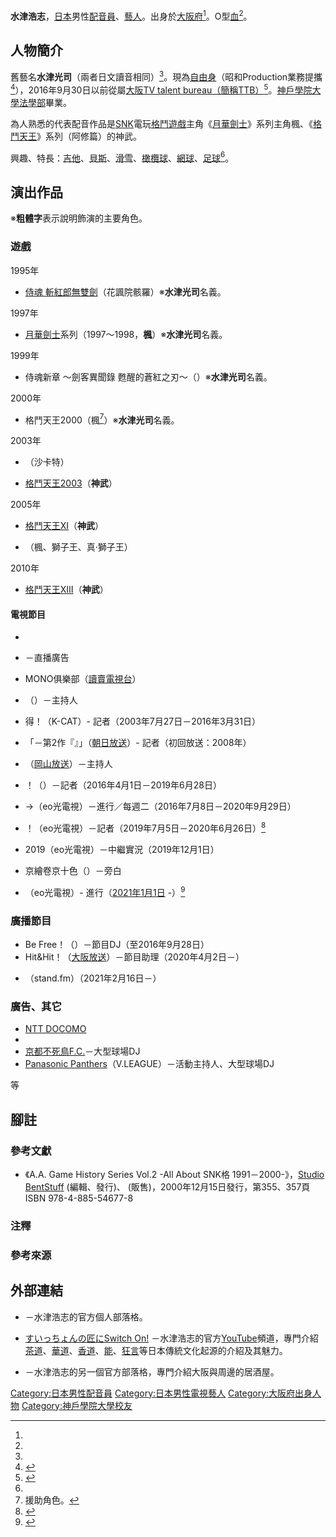 {{multiple issues|
{{refimprove|time=2016-10-06T05:40:55+00:00}}
{{overly detailed|time=2016-10-06T05:40:55+00:00}}
{{primarysources|time=2016-10-06T05:40:55+00:00}}
}}
{{配音員
|姓名= 水津浩志
|圖片= 
|尺寸= 
|替代= 
|簡介= 
|本名= 
|外文名= 
|外文= 
|羅馬拼音= 
|英文名= 
|暱稱= 
|藝名= 水津光司（2000年之前）
|國籍= 
|籍貫= 
|出生地= 
|出身地= {{JPN}}[[大阪府|大阪府]]
|死歿地= 
|出生名= 
|生年= 
|生月= 10
|生日= 2
|歿年= 
|歿月= 
|歿日= 
|血型= O型
|配演語言= 
|教育程度= 
|母校= [[神戶學院大學|神戶學院大學]]
|所屬= [[自由職業|自由職業]]<br />昭和Production（業務提攜）
|宗教信仰= 
|配偶= 
|活躍年代= 1990年代後半－
|出道作= 
|代表作= '''遊戲'''<br />楓（[[月華劍士|月華劍士]]系列）<br />神武（[[拳皇系列|格鬥天王]]系列）
|網站= 
|其他= 
|module= {{japanese|embed=yes|水津 浩志|すいづ こうじ|Suizu Kōji}}
}}
'''水津浩志'''{{BD||10月2日<ref name="neogeofreak">《{{link-ja|NEO·GEO FREAK|ネオジオフリーク}}》2000年6月號，第18頁，{{link-ja|藝文社|芸文社}}，2000年6月1日發行。</ref>||}}，[[日本|日本]]男性[[配音員|配音員]]、[[藝人|藝人]]。出身於[[大阪府|大阪府]]<ref name="neogeofreak" />。O型[[血型|血]]<ref name="neogeofreak" />。

== 人物簡介 ==
舊藝名'''水津光司'''（兩者日文讀音相同）<ref name="neogeofreak" />。現為[[自由職業|自由身]]（昭和Production業務提攜<ref>{{cite web|url=http://www.showapro.com/entertainer/%e6%b0%b4%e6%b4%a5-%e6%b5%a9%e5%bf%97|title=水津浩志昭和Production個人資料簡介|work=昭和Production|accessdate=2021-04-02|language=ja|archive-date=2021-10-04|archive-url=https://web.archive.org/web/20211004042652/http://www.showapro.com/entertainer/%e6%b0%b4%e6%b4%a5-%e6%b5%a9%e5%bf%97|dead-url=no}}</ref>），2016年9月30日以前從屬[[大阪TV_talent_bureau|大阪TV talent bureau（簡稱TTB）]]<ref>{{Cite web|date=2016-10-03|work=|url=http://kojisuizu.blog9.fc2.com/blog-entry-2542.html#comment7642|script-title=ja:【ご報告】水津浩志のブログSwitch-on！&off！|publisher=水津浩志的官方個人部落格|accessdate=2016-10-06|language=ja|archive-date=2016-10-06|archive-url=https://web.archive.org/web/20161006171532/http://kojisuizu.blog9.fc2.com/blog-entry-2542.html#comment7642|dead-url=no}}</ref>。[[神戶學院大學|神戶學院大學]][[法學部|法學部]]畢業。

為人熟悉的代表配音作品是[[SNK_Playmore|SNK]]電玩[[格鬥遊戲|格鬥遊戲]]主角《[[月華劍士|月華劍士]]》系列主角楓、《[[拳皇系列|格鬥天王]]》系列（阿修篇）的神武。

興趣、特長：[[吉他|吉他]]、[[貝斯|貝斯]]、[[滑雪|滑雪]]、[[橄欖球|橄欖球]]、[[網球|網球]]、[[足球|足球]]<ref name="neogeofreak" />。

== 演出作品 ==
※'''粗體字'''表示說明飾演的主要角色。
=== 遊戲 ===
; 1995年
* [[侍魂系列|侍魂 斬紅郎無雙劍]]（花諷院骸羅）※'''水津光司'''名義。
; 1997年
* [[月華劍士|月華劍士]]系列（1997～1998，'''楓'''）※'''水津光司'''名義。
; 1999年
* 侍魂新章 ～劍客異聞錄 甦醒的蒼紅之刃～（{{lang|ja|ゴロツキ}}）※'''水津光司'''名義。
; 2000年
* 格鬥天王2000（楓<ref group="注">援助角色。</ref>）※'''水津光司'''名義。
; 2003年
* {{link-ja|SNK VS. CAPCOM SVC CHAOS|SNK VS. CAPCOM SVC CHAOS}}（沙卡特）
* [[拳皇2003|格鬥天王2003]]（'''神武'''）
; 2005年
* [[拳皇XI|格鬥天王XI]]（'''神武'''）
* {{link-ja|NeoGeo Battle Coliseum|ネオジオバトルコロシアム}}（楓、獅子王、真·獅子王）
; 2010年
* [[拳皇XIII|格鬥天王XIII]]（'''神武'''）

==== 電視節目 ====
* {{lang|ja|ザ·ヒューマンリポーター}}
* {{link-ja|我愛週末！830|土曜大好き!830}}－直播廣告
* MONO俱樂部（[[讀賣電視台|讀賣電視台]]）
* {{lang|ja|テレ○情報局}}（{{link-ja|K-CAT|ケイ・キャット}}）－主持人
* {{lang|ja|水津浩志のお}}得{{lang|ja|でっせー}}！（K-CAT）- 記者（2003年7月27日－2016年3月31日）
* {{link-ja|週六WIDE劇場|土曜ワイド劇場}}「{{link-ja|刑警兇殺案|刑事殺し}}－第2作『{{lang|ja|刑事の娘が拉致された！全裸殺人の復讐 警視庁に告ぐ！タイムリミットは午前0時}}』」（[[朝日放送|朝日放送]]）- 記者（初回放送：2008年）
* {{link-ja|I Love Coffee|あいらぶカフェ}}（[[岡山放送|岡山放送]]）－主持人
* {{lang|ja|買っChao}}！（{{link-ja|eo光電視|eo光テレビ}}）－記者（2016年4月1日－2019年6月28日）
* {{lang|ja|ゲツ}}→{{lang|ja|キン}}（eo光電視）－進行／每週二（2016年7月8日－2020年9月29日）
* {{lang|ja|もっと買っCiao}}！（eo光電視）－記者（2019年7月5日－2020年6月26日）<ref name="ソロ〜っと">{{Cite web|url=https://kojisuizu.blog.fc2.com/blog-entry-3898.html|script-title=ja:【ソロ～っと】水津浩志のブログSwitch-on！&off！|work=水津浩志的官方部落格|date=2020-06-27|accessdate=2020-06-27|language=ja|archive-date=2020-06-28|archive-url=https://web.archive.org/web/20200628225549/https://kojisuizu.blog.fc2.com/blog-entry-3898.html|dead-url=no}}</ref>
* {{link-ja|大阪馬拉松|大阪マラソン}}2019（eo光電視）－中繼實況（2019年12月1日）
* 京繪卷京十色（{{link-ja|洛西行動電視|洛西ケーブルビジョン}}）－旁白
* {{lang|ja|{{link-ja|河島愛實|河島あみる|河島あみる}}のくらしイチおし}}（eo光電視）- 進行（[[2021年|2021年]][[1月1日|1月1日]] -）<ref name="河島あみるのくらしイチおし eo光チャンネル">{{Cite web|author={{link-ja|K-Opticom|オプテージ}}|url=https://eonet.jp/eohikari_ch/program/kurashi/|script-title=ja:河島あみるのくらしイチおし|work={{link-ja|eo光電視|eo光テレビ|eo光頻道}}|accessdate=2021-01-04|language=ja|archive-date=2021-01-18|archive-url=https://web.archive.org/web/20210118035816/https://eonet.jp/eohikari_ch/program/kurashi/|dead-url=no}}</ref>

=== 廣播節目 ===
* Be Free！（{{link-ja|FM Kita|エフエムキタ}}）－節目DJ（至2016年9月28日）
* Hit&Hit！（[[大阪放送|大阪放送]]）－節目助理（2020年4月2日－）
* {{lang|ja|水津浩志のゆるラジ}}（stand.fm）（2021年2月16日－）

=== 廣告、其它 ===
* [[NTT_DOCOMO|NTT DOCOMO]]
* {{lang|ja|{{link-ja|プリモ店|プリモ店|ホンダプリモ}}}}
* [[京都不死鳥F.C.|京都不死鳥F.C.]]－大型球場DJ
* [[松下黑豹|Panasonic Panthers]]（V.LEAGUE）－活動主持人、大型球場DJ

等

== 腳註 ==
=== 參考文獻 ===
* 《A.A. Game History Series Vol.2 -All About SNK{{lang|ja|対戦}}格{{lang|ja|闘ゲーム}} 1991－2000-》，[[Studio_BentStuff|Studio BentStuff]] (編輯、發行)、{{link-ja|電波新聞社|電波新聞社}} (販售)，2000年12月15日發行，第355、357頁 ISBN 978-4-885-54677-8

=== 注釋 ===
{{reflist|group="注"}}

=== 參考來源 ===
{{reflist}}

== 外部連結 ==
* {{lang|ja|[http://kojisuizu.blog9.fc2.com/ 水津浩志のブログSwitch-on！&off！]}} {{ja icon}}－水津浩志的官方個人部落格。
* [https://www.youtube.com/channel/UClI8EOIpBQ2-jQY0jWLgZIA/ すいっちょんの匠にSwitch On!] {{Wayback|url=https://www.youtube.com/channel/UClI8EOIpBQ2-jQY0jWLgZIA/ |date=20210224160801 }} {{ja icon}}－水津浩志的官方[[YouTube|YouTube]]頻道，專門介紹[[茶道|茶道]]、[[華道|華道]]、[[香道|香道]]、[[能劇|能]]、[[狂言|狂言]]等日本傳統文化起源的介紹及其魅力。
* {{lang|ja|[https://kojisuizu-tachinomi.jp/ 水津浩志のちょい飲みブログ]}} {{ja icon}}－水津浩志的另一個官方部落格，專門介紹大阪與周邊{{link-ja|站著喝酒|立ち飲み}}的居酒屋。

{{DEFAULTSORT:Suizu Kōji}}
[[Category:日本男性配音員|Category:日本男性配音員]]
[[Category:日本男性電視藝人|Category:日本男性電視藝人]]
[[Category:大阪府出身人物|Category:大阪府出身人物]]
[[Category:神戶學院大學校友|Category:神戶學院大學校友]]